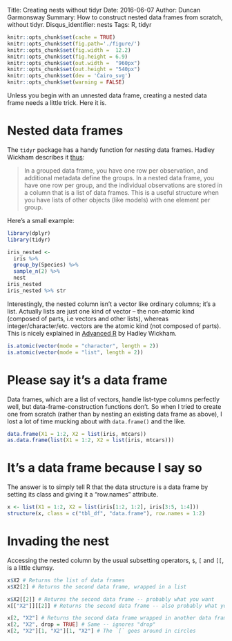 Title: Creating nests without tidyr
Date: 2016-06-07
Author: Duncan Garmonsway
Summary: How to construct nested data frames from scratch, without tidyr.
Disqus_identifier: nests
Tags: R, tidyr

```r
knitr::opts_chunk$set(cache = TRUE)
knitr::opts_chunk$set(fig.path='./figure/')
knitr::opts_chunk$set(fig.width =  12.2)
knitr::opts_chunk$set(fig.height = 6.9)
knitr::opts_chunk$set(out.width =  "960px")
knitr::opts_chunk$set(out.height = "540px")
knitr::opts_chunk$set(dev = 'Cairo_svg')
knitr::opts_chunk$set(warning = FALSE)
```

Unless you begin with an unnested data frame, creating a nested data frame needs
a little trick.  Here it is.

# Nested data frames

The `tidyr` package has a handy function for *nesting* data frames.  Hadley
Wickham describes it [thus](https://blog.rstudio.org/2016/02/02/tidyr-0-4-0/):

> In a grouped data frame, you have one row per observation, and additional
> metadata define the groups. In a nested data frame, you have one row per
> group, and the individual observations are stored in a column that is a list
> of data frames. This is a useful structure when you have lists of other
> objects (like models) with one element per group.

Here's a small example:

```r
library(dplyr)
library(tidyr)

iris_nested <- 
  iris %>% 
  group_by(Species) %>% 
  sample_n(2) %>% 
  nest
iris_nested
iris_nested %>% str
```

Interestingly, the nested column isn't a vector like ordinary columns; it's a
list.  Actually lists are just one kind of vector -- the non-atomic kind
(composed of parts, i.e vectors and other lists), whereas
integer/character/etc. vectors are the atomic kind (not composed of parts).
This is nicely explained in [Advanced
R](http://adv-r.had.co.nz/Data-structures.html#vectors) by Hadley Wickham.

```r
is.atomic(vector(mode = "character", length = 2))
is.atomic(vector(mode = "list", length = 2))
```

# Please say it's a data frame

Data frames, which are a list of vectors, handle list-type columns perfectly
well, but data-frame-construction functions don't. So when I tried to create
one from scratch (rather than by nesting an existing data frame as above), I
lost a lot of time mucking about with `data.frame()` and the like.

```r
data.frame(X1 = 1:2, X2 = list(iris, mtcars))
as.data.frame(list(X1 = 1:2, X2 = list(iris, mtcars)))
```

# It's a data frame because I say so

The answer is to simply tell R that the data structure is a data frame by
setting its class and giving it a "row.names" attribute.

```r
x <- list(X1 = 1:2, X2 = list(iris[1:2, 1:2], iris[3:5, 1:4]))
structure(x, class = c("tbl_df", "data.frame"), row.names = 1:2)
```

# Invading the nest

Accessing the nested column by the usual subsetting
operators, `$`, `[` and `[[`, is a little clumsy.

```r
x$X2 # Returns the list of data frames
x$X2[2] # Returns the second data frame, wrapped in a list

x$X2[[2]] # Returns the second data frame -- probably what you want
x[["X2"]][[2]] # Returns the second data frame -- also probably what you want

x[2, "X2"] # Returns the second data frame wrapped in another data frame
x[2, "X2", drop = TRUE] # Same -- ignores "drop"
x[2, "X2"][1, "X2"][1, "X2"] # The `[` goes around in circles
```
